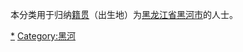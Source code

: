 {{Catnav|頁面分類|各種主題的頁面分類|依中国各省来作的分类|各地中国人|黑龙江人}}
{{Catnav|頁面分類|人物|各國人物|中国人|各地中国人|黑龙江人}}

本分类用于归纳[[籍贯|籍贯]]（出生地）为[[黑龙江省|黑龙江省]][[黑河市|黑河市]]的人士。

[[Category:黑龙江人|*]]
[[Category:黑河|Category:黑河]]
